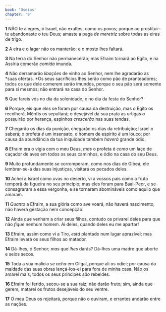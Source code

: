 ```yaml
---
book: 'Oseias'
chapter: '9'
---
```


**1** NÃO te alegres, ó Israel, não exultes, como os povos; porque ao prostituir-te abandonaste o teu Deus; amaste a paga _de meretriz_ sobre todas as eiras de trigo.

**2** A eira e o lagar não os manterão; e o mosto lhes faltará.

**3** Na terra do Senhor não permanecerão; mas Efraim tornará ao Egito, e na Assíria comerão _comida_ imunda.

**4** Não derramarão _libações_ de vinho ao Senhor, nem lhe agradarão as *suas ofertas. *Os seus sacrifícios lhes serão como pão de pranteadores; todos os que dele comerem serão imundos, porque o seu pão será somente para si mesmos; não entrará na casa do Senhor.

**5** Que fareis vós no dia da solenidade, e no dia da festa do Senhor?

**6** Porque, eis que _eles_ se foram por causa da destruição, mas o Egito os recolherá, Mênfis os sepultará; o desejável da sua prata as urtigas _o_ possuirão por herança, espinhos _crescerão_ nas suas tendas.

**7** Chegarão os dias da punição, chegarão os dias da retribuição; Israel o saberá; o profeta _é_ um insensato, o homem de espírito _é_ um louco; por causa da abundância da tua iniquidade também _haverá_ grande ódio.

**8** Efraim era o vigia com o meu Deus, _mas_ o profeta é _como_ um laço de caçador de aves em todos os seus caminhos, e ódio na casa do seu Deus.

**9** Muito profundamente _se_ corromperam, como nos dias de Gibeá; ele lembrar-se-á das suas injustiças, visitará os pecados deles.

**10** Achei a Israel como uvas no deserto, vi a vossos pais como a fruta temporã da figueira no seu princípio; mas eles foram para Baal-Peor, e se consagraram a essa vergonha, e se tornaram abomináveis como aquilo que amaram.

**11** _Quanto_ a Efraim, a sua glória como ave voará, não haverá nascimento, não haverá gestação nem concepção.

**12** Ainda que venham a criar seus filhos, contudo os privarei deles para que não _fique_ nenhum homem. Ai deles, quando deles eu me apartar!

**13** Efraim, assim como vi a Tiro, _está_ plantado num lugar aprazível; mas Efraim levará os seus filhos ao matador.

**14** Dá-lhes, ó Senhor; _mas_ que _lhes_ darás? Dá-lhes uma madre que aborte e seios secos.

**15** Toda a sua malícia _se acha_ em Gilgal, porque ali os odiei; por causa da maldade das suas obras lançá-los-ei para fora de minha casa. Não os amarei mais; todos os seus príncipes _são_ rebeldes.

**16** Efraim foi ferido, secou-se a sua raiz; não darão fruto; sim, ainda que gerem, matarei os frutos desejáveis do seu ventre.

**17** O meu Deus os rejeitará, porque não o ouviram, e errantes andarão entre as nações.

